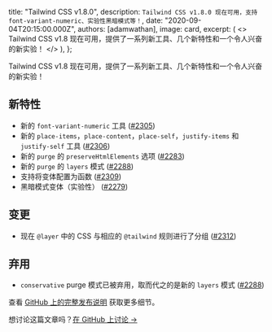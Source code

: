 
  title: "Tailwind CSS v1.8.0",
  description: `Tailwind CSS v1.8.0 现在可用，支持 font-variant-numeric、实验性黑暗模式等！`,
  date: "2020-09-04T20:15:00.000Z",
  authors: [adamwathan],
  image: card,
  excerpt: (
    <>
      Tailwind CSS v1.8 现在可用，提供了一系列新工具、几个新特性和一个令人兴奋的新实验！
    </>
  ),
};

Tailwind CSS v1.8 现在可用，提供了一系列新工具、几个新特性和一个令人兴奋的新实验！

## 新特性

- 新的 `font-variant-numeric` 工具 ([#2305](https://github.com/tailwindlabs/tailwindcss/pull/2305))
- 新的 `place-items`，`place-content`，`place-self`，`justify-items` 和 `justify-self` 工具 ([#2306](https://github.com/tailwindlabs/tailwindcss/pull/2306))
- 新的 `purge` 的 `preserveHtmlElements` 选项 ([#2283](https://github.com/tailwindlabs/tailwindcss/pull/2283))
- 新的 `purge` 的 `layers` 模式 ([#2288](https://github.com/tailwindlabs/tailwindcss/pull/2288))
- 支持将变体配置为函数 ([#2309](https://github.com/tailwindlabs/tailwindcss/pull/2309))
- 黑暗模式变体（实验性） ([#2279](https://github.com/tailwindlabs/tailwindcss/pull/2279))

## 变更

- 现在 `@layer` 中的 CSS 与相应的 `@tailwind` 规则进行了分组 ([#2312](https://github.com/tailwindlabs/tailwindcss/pull/2312))

## 弃用

- `conservative` purge 模式已被弃用，取而代之的是新的 `layers` 模式 ([#2288](https://github.com/tailwindlabs/tailwindcss/pull/2288))

查看 [GitHub 上的完整发布说明](https://github.com/tailwindlabs/tailwindcss/releases/tag/v1.8.0) 获取更多细节。

想讨论这篇文章吗？<a href="https://github.com/tailwindcss/tailwindcss/discussions/2315">在 GitHub 上讨论 →</a>